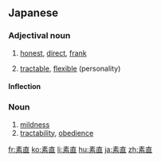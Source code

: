 ==Japanese==
{{ja-kanjitab|す|なお|yomi=ok}}

===Adjectival noun===
{{ja-adj|infl=な|すなお}}

# [[honest]], [[direct]], [[frank]]
#: {{ja-usex|心を開いて素直な気持ちでお話をする|こころ を ひらいて すなお な きもち で お-はなし を する|to open up and talk honestly about your feelings}}
# [[tractable]], [[flexible]] (personality)

====Inflection====
{{ja-na|すなお}}

===Noun===
{{ja-noun|すなお}}

# [[mildness]]
# [[tractability]], [[obedience]]

[[fr:素直]]
[[ko:素直]]
[[li:素直]]
[[hu:素直]]
[[ja:素直]]
[[zh:素直]]